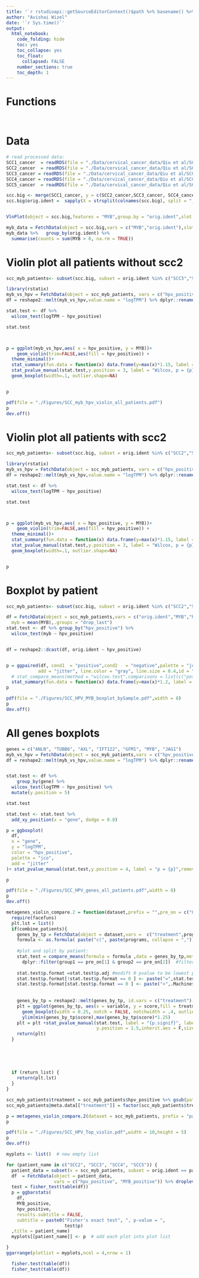 ```yaml
---
title: '`r rstudioapi::getSourceEditorContext()$path %>% basename() %>% gsub(pattern = "\\.Rmd",replacement = "")`' 
author: "Avishai Wizel"
date: '`r Sys.time()`'
output: 
  html_notebook: 
    code_folding: hide
    toc: yes
    toc_collapse: yes
    toc_float: 
      collapsed: FALSE
    number_sections: true
    toc_depth: 1
---
```




# Functions

```r
```

```r
```

# Data


```r
# read processed data:
SCC1_cancer  = readRDS(file = "./Data/cervical_cancer_data/Qiu et al/SCC1/SCC1_cancer.RDS")
SCC2_cancer  = readRDS(file = "./Data/cervical_cancer_data/Qiu et al/SCC2/SCC2_cancer_processed.RDS")
SCC3_cancer = readRDS(file = "./Data/cervical_cancer_data/Qiu et al/SCC3/SCC3_cancer_processed.RDS")
SCC4_cancer = readRDS(file = "./Data/cervical_cancer_data/Qiu et al/SCC4/SCC4_cancer_processed.RDS")
SCC5_cancer  = readRDS(file = "./Data/cervical_cancer_data/Qiu et al/SCC5/SCC5_cancer_processed.RDS")

scc.big <- merge(SCC1_cancer, y = c(SCC2_cancer,SCC3_cancer, SCC4_cancer,SCC5_cancer), add.cell.ids = c("SCC1","SCC2", "SCC3", "SCC4","SCC5"), project = "SCC")
scc.big$orig.ident =  sapply(X = strsplit(colnames(scc.big), split = "_"), FUN = "[", 1)


VlnPlot(object = scc.big,features = "MYB",group.by = "orig.ident",slot = "data", assay = "RNA")


```


```r
myb_data = FetchData(object = scc.big,vars = c("MYB","orig.ident"),slot = "data", assay = "RNA")
myb_data %>%   group_by(orig.ident) %>% 
  summarise(counts = sum(MYB > 0, na.rm = TRUE))
```


# Violin plot all patients without scc2
```r
scc_myb_patients<- subset(scc.big, subset = orig.ident %in% c("SCC3","SCC4","SCC5"))
```


```r
library(rstatix)
myb_vs_hpv = FetchData(object = scc_myb_patients, vars = c("hpv_positive", "MYB"))
df = reshape2::melt(myb_vs_hpv,value.name = "logTPM") %>% dplyr::rename(gene = variable)

stat.test <- df %>%
  wilcox_test(logTPM ~ hpv_positive)

stat.test



p = ggplot(myb_vs_hpv,aes( x = hpv_positive, y = MYB))+ 
    geom_violin(trim=FALSE,aes(fill = hpv_positive)) +
  theme_minimal()+
  stat_summary(fun.data = function(x) data.frame(y=max(x)*1.15, label = paste("Mean=",round(mean(x),digits = 2))), geom="text") +ylab("average MYB")+ggtitle("all patients") +
  stat_pvalue_manual(stat.test,y.position = 3, label = "Wilcox, p = {p}",remove.bracket = F)+
  geom_boxplot(width=.1, outlier.shape=NA) 


p
```
```r
pdf(file = "./Figures/SCC_myb_hpv_violin_all_patients.pdf")
p
dev.off()
```
# Violin plot all patients with scc2

```r
scc_myb_patients<- subset(scc.big, subset = orig.ident %in% c("SCC2","SCC3","SCC4","SCC5"))
```


```r
library(rstatix)
myb_vs_hpv = FetchData(object = scc_myb_patients, vars = c("hpv_positive", "MYB"))
df = reshape2::melt(myb_vs_hpv,value.name = "logTPM") %>% dplyr::rename(gene = variable)

stat.test <- df %>%
  wilcox_test(logTPM ~ hpv_positive)

stat.test



p = ggplot(myb_vs_hpv,aes( x = hpv_positive, y = MYB))+ 
    geom_violin(trim=FALSE,aes(fill = hpv_positive)) +
  theme_minimal()+
  stat_summary(fun.data = function(x) data.frame(y=max(x)*1.15, label = paste("Mean=",round(mean(x),digits = 2))), geom="text") +ylab("average MYB")+ggtitle("all patients") +
  stat_pvalue_manual(stat.test,y.position = 3, label = "Wilcox, p = {p}",remove.bracket = F)+
  geom_boxplot(width=.1, outlier.shape=NA) 


p
```


# Boxplot by patient
```r
scc_myb_patients<- subset(scc.big, subset = orig.ident %in% c("SCC2","SCC3","SCC4","SCC5"))

df = FetchData(object = scc_myb_patients,vars = c("orig.ident","MYB","hpv_positive")) %>% group_by(orig.ident,hpv_positive) %>% summarise(
  myb = mean(MYB),.groups = "drop_last")
stat.test <- df %>% group_by("hpv_positive") %>% 
  wilcox_test(myb ~ hpv_positive)


df = reshape2::dcast(df, orig.ident ~ hpv_positive)


p = ggpaired(df, cond1  = "positive",cond2   = "negative",palette = "jco",
            add = "jitter", line.color = "gray", line.size = 0.4,id = "orig.ident", fill = "condition") + theme_minimal()+
  # stat_compare_means(method = "wilcox.test",comparisons = list(c("positive","negative")),paired = F)+
  stat_summary(fun.data = function(x) data.frame(y=max(x)*1.2, label = paste("Mean=",round(mean(x),digits = 2))), geom="text")+ylab("MYB")+ stat_pvalue_manual(stat.test,y.position = 0.2, label = "Wilcox, p = {p}",remove.bracket = F)
p
```
```r
pdf(file = "./Figures/SCC_HPV_MYB_boxplot_bySample.pdf",width = 8)
p
dev.off()
```
# All genes boxplots

```r
genes = c("ANLN", "TUBB6", "AXL", "IFT122", "GFM1", "MYB", "JAG1")
myb_vs_hpv = FetchData(object = scc_myb_patients,vars = c("hpv_positive",genes))
df = reshape2::melt(myb_vs_hpv,value.name = "logTPM") %>% dplyr::rename(gene = variable)


stat.test <- df %>%
    group_by(gene) %>%
  wilcox_test(logTPM ~ hpv_positive) %>%
  mutate(y.position = 5)

stat.test

stat.test <- stat.test %>% 
  add_xy_position(x = "gene", dodge = 0.8)

p = ggboxplot(
  df,
  x = "gene",
  y = "logTPM",
  color = "hpv_positive",
  palette = "jco",
  add = "jitter"
)+ stat_pvalue_manual(stat.test,y.position = 4, label = "p = {p}",remove.bracket = T)

p
```
```r
pdf(file = "./Figures/SCC_HPV_genes_all_patients.pdf",width = 8)
p
dev.off()
```

```r
metagenes_violin_compare.2 = function(dataset,prefix = "",pre_on = c("OSI","NT"),axis.text.x = 11,test = "t.test", programs = c("Hypoxia","TNFa","Cell_cycle"),return_list = F,combine_patients = F){
  require(facefuns)
  plt.lst = list()
  if(combine_patients){
    genes_by_tp = FetchData(object = dataset,vars =  c("treatment",programs)) %>% filter(treatment %in% pre_on)  %>% as.data.frame() #mean expression
    formula <- as.formula( paste("c(", paste(programs, collapse = ","), ")~ treatment ") )
    
    #plot and split by patient:   
    stat.test = compare_means(formula = formula ,data = genes_by_tp,method = test,p.adjust.method = "fdr")%>% # Add pairwise comparisons p-value
      dplyr::filter(group1 == pre_on[1] & group2 == pre_on[2])  #filter for pre vs on treatment only
    
    stat.test$p.format =stat.test$p.adj #modift 0 pvalue to be lowest possible float
    stat.test$p.format[!stat.test$p.format == 0 ] <- paste("=",stat.test$p.format[!stat.test$p.format == 0 ])
    stat.test$p.format[stat.test$p.format == 0 ] <- paste("<",.Machine$double.xmin %>% signif(digits = 3))
    
    
    genes_by_tp = reshape2::melt(genes_by_tp, id.vars = c("treatment"),value.name = "score")
    plt = ggplot(genes_by_tp, aes(x = variable, y = score,fill = treatment)) + geom_split_violin(scale = 'width')+ 
      geom_boxplot(width = 0.25, notch = FALSE, notchwidth = .4, outlier.shape = NA, coef=0)+
      ylim(min(genes_by_tp$score),max(genes_by_tp$score)*1.25)
    plt = plt +stat_pvalue_manual(stat.test, label = "{p.signif}", label.size = 7,  #add p value
                                  y.position = 1.5,inherit.aes = F,size = 3.3,x = ".y.") # set position at the top value
    return(plt)
  }
  
  
  
  
  
  if (return_list) {
    return(plt.lst)
  }
}
```

```r
scc_myb_patients$treatment = scc_myb_patients$hpv_positive %>% gsub(pattern = "negative",replacement = "HPV-negative")%>% gsub(pattern = "positive",replacement = "HPV-positive")
scc_myb_patients@meta.data[["treatment"]] = factor(scc_myb_patients$treatment, levels = c("HPV-positive", "HPV-negative"))

p = metagenes_violin_compare.2(dataset = scc_myb_patients, prefix = "patient",pre_on = c("HPV-negative","HPV-positive"),test = "wilcox.test",programs = top_genes, return_list = F,combine_patients = T) +scale_y_continuous(limits = c(0,1.5)) + labs(fill = "")+ylab("LogTPM")+xlab("Gene")+theme(axis.title=element_text(size=14))+ scale_fill_manual(values=c("#F8766D", "cyan3"))
p
```


```r
pdf(file = "./Figures/SCC_HPV_Top_violin.pdf",width = 10,height = 5)
p
dev.off()
```

```r
myplots <- list()  # new empty list

for (patient_name in c("SCC2", "SCC3", "SCC4", "SCC5")) {
  patient_data = subset(x = scc_myb_patients, subset = orig.ident == patient_name)
  df  = FetchData(object = patient_data,
                  vars = c("hpv_positive", "MYB_positive")) %>% droplevels()
  test = fisher_test(table(df))
  p = ggbarstats(
    df,
    MYB_positive,
    hpv_positive,
    results.subtitle = FALSE,
    subtitle = paste0("Fisher's exact test", ", p-value = ",
                      test$p)
  ,title = patient_name)
  myplots[[patient_name]] <- p  # add each plot into plot list

}
ggarrange(plotlist = myplots,ncol = 4,nrow = 1)

```
```r
  fisher.test(table(df))
  fisher_test(table(df))

```

<script src="https://hypothes.is/embed.js" async></script>

